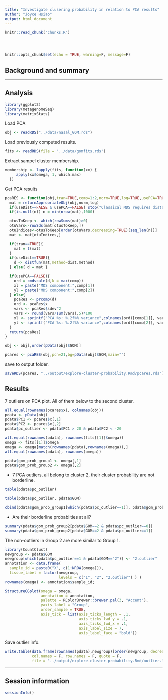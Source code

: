```yaml
---
title: "Investigate clusering probability in relation to PCA results"
author: "Joyce Hsiao"
output: html_document
---
```


<!-- The file analysis/chunks.R contains chunks that define default settings
shared across the workflowr files. -->
```r
knitr::read_chunk("chunks.R")
```

<!-- Update knitr chunk options -->
```r
```

<!-- Insert the date the file was last updated -->
```r
```

<!-- Insert the code version (Git commit SHA1) if Git repository exists and R
 package git2r is installed -->
```r
```

```r
knitr::opts_chunk$set(echo = TRUE, warning=F, message=F)
```

## Background and summary


---

## Analysis

```r
library(ggplot2)
library(metagenomeSeq)
library(matrixStats)
```

Load PCA

```r
obj <- readRDS("../data/nasal_GOM.rds")
```

Load previously computed results.

```r
fits <- readRDS(file = "../data/gomfits.rds")
```

Extract sampel cluster membership.

```r
membership <- lapply(fits, function(xx) {
     apply(xx$omega, 1, which.max)
  })
```

Get PCA results

```r
pcaRES <- function(obj,tran=TRUE,comp=1:2,norm=TRUE,log=TRUE,usePCA=TRUE,useDist=FALSE,distfun=stats::dist,dist.method="euclidian",n=NULL,...){
  mat = returnAppropriateObj(obj,norm,log)
  if(useDist==FALSE & usePCA==FALSE) stop("Classical MDS requires distances")
  if(is.null(n)) n = min(nrow(mat),1000)

  otusToKeep <- which(rowSums(mat)>0)
  otuVars<-rowSds(mat[otusToKeep,])
  otuIndices<-otusToKeep[order(otuVars,decreasing=TRUE)[seq_len(n)]]
  mat <- mat[otuIndices,]

  if(tran==TRUE){
    mat = t(mat)
  }
  if(useDist==TRUE){
    d <- distfun(mat,method=dist.method)
  } else{ d = mat }

  if(usePCA==FALSE){
    ord = cmdscale(d,k = max(comp))
    xl = paste("MDS component:",comp[1])
    yl = paste("MDS component:",comp[2])
  } else{
    pcaRes <- prcomp(d)
    ord <- pcaRes$x
    vars <- pcaRes$sdev^2
    vars <- round(vars/sum(vars),5)*100
    xl <- sprintf("PCA %s: %.2f%% variance",colnames(ord)[comp[1]], vars[comp[1]])
    yl <- sprintf("PCA %s: %.2f%% variance",colnames(ord)[comp[2]], vars[comp[2]])
  }
  return(pcaRes)
}

obj <- obj[,order(pData(obj)$GOM)]

pcares <- pcaRES(obj,pch=21,bg=pData(obj)$GOM,main="")
```

save to output folder. 

```r
saveRDS(pcares, "../output/explore-cluster-probability.Rmd/pcares.rds")
```


## Results

7 outliers on PCA plot. All of them below to the second cluster.


```r
all.equal(rownames(pcares$x), colnames(obj))
pdata <- pData(obj)
pdata$PC1 <- pcares$x[,1]
pdata$PC2 <- pcares$x[,2]
pdata$pc_outlier <- pdata$PC1 > 20 & pdata$PC2 < -20

all.equal(rownames(pdata), rownames(fits[[1]]$omega))
omega <- fits[[1]]$omega
omega <- omega[match(rownames(pdata),rownames(omega)),]
all.equal(rownames(pdata), rownames(omega))

pdata$gom_prob_group1 <- omega[,1]
pdata$gom_prob_group2 <- omega[,2]
```

* 7 PCA outliers, all belong to cluster 2, their cluster probability are not borderline.

```r
table(pdata$pc_outlier)

table(pdata$pc_outlier, pdata$GOM)

cbind(pdata$gom_prob_group1[which(pdata$pc_outlier==1)], pdata$gom_prob_group2[which(pdata$pc_outlier==1)])

```

* Are their borderline probablities at all?

```r
summary(pdata$gom_prob_group2[pdata$GOM==2 & pdata$pc_outlier==0])
summary(pdata$gom_prob_group2[pdata$GOM==2 & pdata$pc_outlier==1])
```

The non-outliers in Group 2 are more similar to Group 1. 

```r
library(CountClust)
newgroup <- pdata$GOM
newgroup[which(pdata$pc_outlier==1 & pdata$GOM=="2")] <- "2.outlier"
annotation <- data.frame(
  sample_id = paste0("X", c(1:NROW(omega))),
  tissue_label = factor(newgroup,
                        levels = c("1", "2", "2.outlier") ) ) 
rownames(omega) <- annotation$sample_id;

StructureGGplot(omega = omega,
                annotation = annotation,
                palette = RColorBrewer::brewer.pal(3, "Accent"),
                yaxis_label = "Group",
                order_sample = TRUE,
                axis_tick = list(axis_ticks_length = .1,
                                 axis_ticks_lwd_y = .1,
                                 axis_ticks_lwd_x = .1,
                                 axis_label_size = 7,
                                 axis_label_face = "bold"))
```

Save outlier info.

```r
write.table(data.frame(rownames(pdata),newgroup)[order(newgroup, decreasing = T),],
            col.names = F, row.names = F, quote = F,
            file = "../output/explore-cluster-probability.Rmd/outlier.list")
```





---

## Session information

```r
sessionInfo()
```

